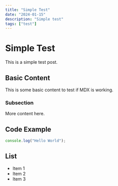 ```yaml
---
title: "Simple Test"
date: "2024-01-15"
description: "Simple test"
tags: ["test"]
---
```


# Simple Test

This is a simple test post.

## Basic Content

This is some basic content to test if MDX is working.

### Subsection

More content here.

## Code Example

```javascript
console.log("Hello World");
```

## List

- Item 1
- Item 2
- Item 3 